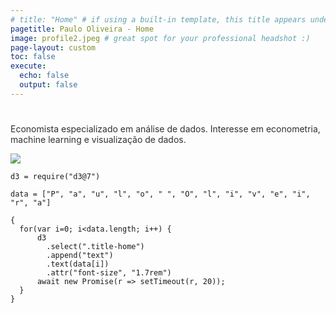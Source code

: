 ---
# title: "Home" # if using a built-in template, this title appears under your photo
pagetitle: Paulo Oliveira - Home
image: profile2.jpeg # great spot for your professional headshot :) 
page-layout: custom
toc: false
execute: 
  echo: false 
  output: false
---

<!-- This div has a light gray background and take 100% vh but considering the navbar -->
<div class="container flex">
  <div class="item">
  
  <h1 class="title-home"></h1>
  <p style="color: #303030;">Economista especializado em análise de dados. Interesse em econometria, machine learning e visualização de dados.</p>
  <p></p>
  <div class="links-flex">
<a href="https://www.linkedin.com/in/paulo-oliveira-795748140/" class="btn btn-dark"><i class="bi bi-linkedin" aria-hidden="true"></i></a>

<a href="https://github.com/paulofelipe" class="btn btn-dark"><i class="bi bi-github" aria-hidden="true"></i></a>

<a href="https://twitter.com/paulofelipeao" class="btn btn-dark"><i class="bi bi-twitter" aria-hidden="true"></i></a>


</div>

  </div>
  <div class="item"><img src="profile3.jpeg" class="center-image"></div>
</div>


```{ojs}
d3 = require("d3@7")

data = ["P", "a", "u", "l", "o", " ", "O", "l", "i", "v", "e", "i", "r", "a"]

{
  for(var i=0; i<data.length; i++) {
      d3
        .select(".title-home")
        .append("text")
        .text(data[i])
        .attr("font-size", "1.7rem")
      await new Promise(r => setTimeout(r, 20));
  }
}
```
